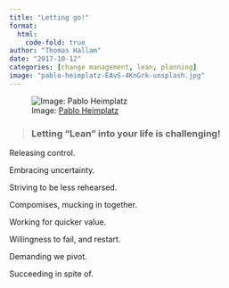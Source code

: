 ```yaml
---
title: "Letting go!"
format:
  html:
    code-fold: true
author: "Thomas Hallam"
date: "2017-10-12"
categories: [change management, lean, planning]
image: "pablo-heimplatz-EAvS-4KnGrk-unsplash.jpg"
---
```


![Image: [Pablo Heimplatz](https://unsplash.com/photos/4cNNenEn54c){.external target="_blank"}](pablo-heimplatz-EAvS-4KnGrk-unsplash.jpg)


> ### Letting "Lean" into your life is challenging!

Releasing control.

Embracing uncertainty. 

Striving to be less rehearsed.

Compomises, mucking in together.

Working for quicker value.

Willingness to fail, and restart.

Demanding we pivot.

Succeeding in spite of.